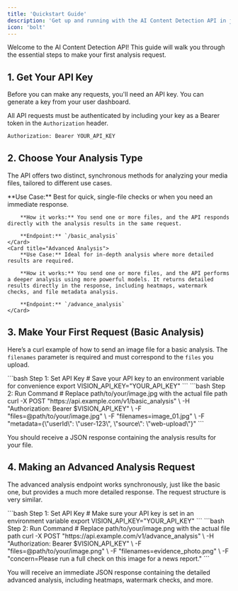 ```yaml
---
title: 'Quickstart Guide'
description: 'Get up and running with the AI Content Detection API in just a few minutes.'
icon: 'bolt'
---
```


Welcome to the AI Content Detection API! This guide will walk you through the essential steps to make your first analysis request.

## 1. Get Your API Key

Before you can make any requests, you'll need an API key. You can generate a key from your user dashboard.

All API requests must be authenticated by including your key as a Bearer token in the `Authorization` header.

```bash
Authorization: Bearer YOUR_API_KEY
```

## 2. Choose Your Analysis Type

The API offers two distinct, synchronous methods for analyzing your media files, tailored to different use cases.

<CardGroup>
    <Card title="Basic Analysis">
        **Use Case:** Best for quick, single-file checks or when you need an immediate response.

        **How it works:** You send one or more files, and the API responds directly with the analysis results in the same request.

        **Endpoint:** `/basic_analysis`
    </Card>
    <Card title="Advanced Analysis">
        **Use Case:** Ideal for in-depth analysis where more detailed results are required.

        **How it works:** You send one or more files, and the API performs a deeper analysis using more powerful models. It returns detailed results directly in the response, including heatmaps, watermark checks, and file metadata analysis.

        **Endpoint:** `/advance_analysis`
    </Card>
</CardGroup>

## 3. Make Your First Request (Basic Analysis)

Here’s a curl example of how to send an image file for a basic analysis. The `filenames` parameter is required and must correspond to the `files` you upload.

<CodeGroup>
    ```bash Step 1: Set API Key
    # Save your API key to an environment variable for convenience
    export VISION_API_KEY="YOUR_API_KEY"
    ```
    ```bash Step 2: Run Command
    # Replace path/to/your/image.jpg with the actual file path
    curl -X POST "https://api.example.com/v1/basic_analysis" \
    -H "Authorization: Bearer $VISION_API_KEY" \
    -F "files=@path/to/your/image.jpg" \
    -F "filenames=image_01.jpg" \
    -F "metadata={\"userId\": \"user-123\", \"source\": \"web-upload\"}"
    ```
</CodeGroup>

You should receive a JSON response containing the analysis results for your file.

## 4. Making an Advanced Analysis Request

The advanced analysis endpoint works synchronously, just like the basic one, but provides a much more detailed response. The request structure is very similar.

<CodeGroup>
    ```bash Step 1: Set API Key
    # Make sure your API key is set in an environment variable
    export VISION_API_KEY="YOUR_API_KEY"
    ```
    ```bash Step 2: Run Command
    # Replace path/to/your/image.png with the actual file path
    curl -X POST "https://api.example.com/v1/advance_analysis" \
    -H "Authorization: Bearer $VISION_API_KEY" \
    -F "files=@path/to/your/image.png" \
    -F "filenames=evidence_photo.png" \
    -F "concern=Please run a full check on this image for a news report."
    ```
</CodeGroup>

You will receive an immediate JSON response containing the detailed advanced analysis, including heatmaps, watermark checks, and more.